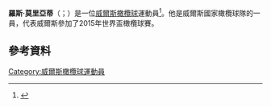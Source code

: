 '''羅斯·莫里亞蒂'''（{{lang-en|Ross Moriarty}}；{{bd|1994年|4月18日}}）是一位[[威爾斯|威爾斯]][[橄欖球|橄欖球]]運動員<ref>{{cite news|url=http://www.bbc.co.uk/sport/0/rugby-union/33821823|publisher=BBC Sport|title=Wales 21-35 Ireland|date=8 August 2015|accessdate=3 September 2015}}</ref>。他是威爾斯國家橄欖球隊的一員，代表威爾斯參加了2015年世界盃橄欖球賽。
==參考資料==
{{Reflist}}
[[Category:威爾斯橄欖球運動員|Category:威爾斯橄欖球運動員]]